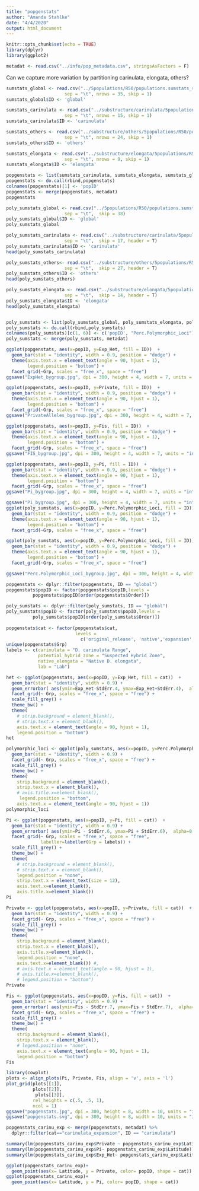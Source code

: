 ```yaml
---
title: "popgenstats"
author: "Amanda Stahlke"
date: "4/4/2020"
output: html_document
---
```


```r
knitr::opts_chunk$set(echo = TRUE)
library(dplyr)
library(ggplot2)

metadat <- read.csv("../info/pop_metadata.csv", stringsAsFactors = F)


```

Can we capture more variation by partitioning carinulata, elongata, others? 

```r
sumstats_global <- read.csv("../5populations/R50/populations.sumstats_summary.tsv", 
                      sep = "\t", nrows = 35, skip = 1)
sumstats_global$ID <- 'global'

sumstats_carinulata <- read.csv("../substructure/carinulata/5populations/R50/populations.sumstats_summary.tsv", 
                      sep = "\t", nrows = 15, skip = 1)
sumstats_carinulata$ID <- 'carinulata'

sumstats_others <- read.csv("../substructure/others/5populations/R50/populations.sumstats_summary.tsv", 
                      sep = "\t", nrows = 24, skip = 1)
sumstats_others$ID <- 'others'

sumstats_elongata <- read.csv("../substructure/elongata/5populations/R50/populations.sumstats_summary.tsv", 
                      sep = "\t", nrows = 9, skip = 1)
sumstats_elongata$ID <- 'elongata'

popgenstats <- list(sumstats_carinulata, sumstats_elongata, sumstats_global, sumstats_others)
popgenstats <- do.call(rbind,popgenstats)
colnames(popgenstats)[1] <- 'popID'
popgenstats <- merge(popgenstats, metadat)
popgenstats
```

```r
poly_sumstats_global <- read.csv("../5populations/R50/populations.sumstats_summary.tsv", 
                      sep = "\t",  skip = 38)
poly_sumstats_global$ID <- 'global'
poly_sumstats_global

poly_sumstats_carinulata <- read.csv("../substructure/carinulata/5populations/R50/populations.sumstats_summary.tsv", 
                      sep = "\t",  skip = 17, header = T)
poly_sumstats_carinulata$ID <- 'carinulata'
head(poly_sumstats_carinulata)

poly_sumstats_others<- read.csv("../substructure/others/5populations/R50/populations.sumstats_summary.tsv", 
                      sep = "\t",  skip = 27, header = T)
poly_sumstats_others$ID <- 'others'
head(poly_sumstats_others)

poly_sumstats_elongata <- read.csv("../substructure/elongata/5populations/R50/populations.sumstats_summary.tsv", 
                      sep = "\t",  skip = 14, header = T)
poly_sumstats_elongata$ID <- 'elongata'
head(poly_sumstats_elongata)


poly_sumstats <- list(poly_sumstats_global, poly_sumstats_elongata, poly_sumstats_carinulata, poly_sumstats_others)
poly_sumstats <- do.call(rbind,poly_sumstats)
colnames(poly_sumstats)[c(1, 6)] <- c('popID', "Perc.Polymorphic_Loci")
poly_sumstats <- merge(poly_sumstats, metadat)

```


```r
ggplot(popgenstats, aes(x=popID, y=Exp_Het, fill = ID))  +
  geom_bar(stat = "identity", width = 0.9, position = "dodge") +
  theme(axis.text.x = element_text(angle = 90, hjust = 1),
        legend.position = "bottom") +
  facet_grid(~Grp, scales = "free_x", space = "free") 
ggsave("ExpHet_bygroup.jpg", dpi = 300, height = 4, width = 7, units = "in")

ggplot(popgenstats, aes(x=popID, y=Private, fill = ID))  +
  geom_bar(stat = "identity", width = 0.9, position = "dodge") +
  theme(axis.text.x = element_text(angle = 90, hjust = 1),
        legend.position = "bottom") +
  facet_grid(~Grp, scales = "free_x", space = "free") 
ggsave("PrivateAlleles_bygroup.jpg", dpi = 300, height = 4, width = 7, units = "in")

ggplot(popgenstats, aes(x=popID, y=Fis, fill = ID))  +
  geom_bar(stat = "identity", width = 0.9, position = "dodge") +
  theme(axis.text.x = element_text(angle = 90, hjust = 1),
        legend.position = "bottom") +
  facet_grid(~Grp, scales = "free_x", space = "free") 
ggsave("FIS_bygroup.jpg", dpi = 300, height = 4, width = 7, units = "in")

ggplot(popgenstats, aes(x=popID, y=Pi, fill = ID))  +
  geom_bar(stat = "identity", width = 0.9, position = "dodge") +
  theme(axis.text.x = element_text(angle = 90, hjust = 1),
        legend.position = "bottom") +
  facet_grid(~Grp, scales = "free_x", space = "free") 
ggsave("Pi_bygroup.jpg", dpi = 300, height = 4, width = 7, units = "in")

ggsave("Pi_bygroup.jpg", dpi = 300, height = 4, width = 7, units = "in")
ggplot(poly_sumstats, aes(x=popID, y=Perc.Polymorphic_Loci, fill = ID))  +
  geom_bar(stat = "identity", width = 0.9, position = "dodge") +
  theme(axis.text.x = element_text(angle = 90, hjust = 1),
        legend.position = "bottom") +
  facet_grid(~Grp, scales = "free_x", space = "free") 

ggplot(poly_sumstats, aes(x=popID, y=Perc.Polymorphic_Loci, fill = ID))  +
  geom_bar(stat = "identity", width = 0.9, position = "dodge") +
  theme(axis.text.x = element_text(angle = 90, hjust = 1),
        legend.position = "bottom") +
  facet_grid(~Grp, scales = "free_x", space = "free") 

ggsave("Perc.Polymorphic_Loci_bygroup.jpg", dpi = 300, height = 4, width = 7, units = "in")
```

```r
popgenstats <- dplyr::filter(popgenstats, ID == "global")
popgenstats$popID <- factor(popgenstats$popID,levels = 
          popgenstats$popID[order(popgenstats$Order)])

poly_sumstats <- dplyr::filter(poly_sumstats, ID == "global")
poly_sumstats$popID <- factor(poly_sumstats$popID,levels = 
          poly_sumstats$popID[order(poly_sumstats$Order)])
 
popgenstats$cat <- factor(popgenstats$cat,
                          levels = 
                            c('original_release', 'native','expansion', 'lab'))
unique(popgenstats$Grp)
labels <- c(carinulata = "D. carinulata Range", 
            potential_hybrid_zone = "Suspected Hybrid Zone",
            native_elongata = "Native D. elongata",
            lab = "Lab")
```

```r
het <- ggplot(popgenstats, aes(x=popID, y=Exp_Het, fill = cat))  +
  geom_bar(stat = "identity", width = 0.9) +
  geom_errorbar( aes(ymin=Exp_Het-StdErr.4, ymax=Exp_Het+StdErr.4),  alpha=0.5) +
  facet_grid(~ Grp, scales = "free_x", space = "free") +
  scale_fill_grey() +
  theme_bw() +
  theme(
    # strip.background = element_blank(),
    # strip.text.x = element_blank(),
    axis.text.x = element_text(angle = 90, hjust = 1),
    legend.position = "bottom")
het

polymorphic_loci <- ggplot(poly_sumstats, aes(x=popID, y=Perc.Polymorphic_Loci, fill = cat))  +
  geom_bar(stat = "identity", width = 0.9) +
  facet_grid(~ Grp, scales = "free_x", space = "free") +
  scale_fill_grey() +
  theme_bw() +
  theme(
    strip.background = element_blank(),
    strip.text.x = element_blank(),
    # axis.title.x=element_blank(),
     legend.position = "bottom",
    axis.text.x = element_text(angle = 90, hjust = 1))
polymorphic_loci

```


```r
Pi <- ggplot(popgenstats, aes(x=popID, y=Pi, fill = cat))  +
  geom_bar(stat = "identity", width = 0.9) +
  geom_errorbar( aes(ymin=Pi - StdErr.6, ymax=Pi + StdErr.6),  alpha=0.5) +
  facet_grid(~ Grp, scales = "free_x", space = "free", 
             labeller=labeller(Grp = labels)) +
  scale_fill_grey() +
  theme_bw() +
  theme(
    # strip.background = element_blank(),
    # strip.text.x = element_blank(),
    legend.position = "none",
    strip.text.x = element_text(size = 12), 
    axis.text.x=element_blank(),
    axis.title.x=element_blank())
Pi

Private <- ggplot(popgenstats, aes(x=popID, y=Private, fill = cat))  +
  geom_bar(stat = "identity", width = 0.9) +
  facet_grid(~ Grp, scales = "free_x", space = "free") +
  scale_fill_grey() +
  theme_bw() +
  theme(
    strip.background = element_blank(),
    strip.text.x = element_blank(),
    axis.title.x=element_blank(),
    legend.position = "none",
    axis.text.x=element_blank()) #,
    # axis.text.x = element_text(angle = 90, hjust = 1),
    # axis.title.x=element_blank(),
    # legend.position = "bottom")
Private

Fis <- ggplot(popgenstats, aes(x=popID, y=Fis, fill = cat))  +
  geom_bar(stat = "identity", width = 0.9) +
  geom_errorbar( aes(ymin=Fis - StdErr.7, ymax=Fis + StdErr.7),  alpha=0.5) +
  facet_grid(~ Grp, scales = "free_x", space = "free") +
  scale_fill_grey() +
  theme_bw() +
  theme(
    strip.background = element_blank(),
    strip.text.x = element_blank(),
    # legend.position = "none",
    axis.text.x = element_text(angle = 90, hjust = 1),
    legend.position = "bottom")
Fis

```

```r
library(cowplot)
plots <- align_plots(Pi, Private, Fis, align = 'v', axis = 'l')
plot_grid(plots[[1]],
          plots[[2]],
           plots[[3]],
          rel_heights = c(.5, .5, 1),
          ncol = 1)
ggsave("popgenstats.jpg", dpi = 300, height = 8, width = 10, units = "in")
ggsave("popgenstats.svg", dpi = 300, height = 8, width = 10, units = "in")
```


```r
popgenstats_carinu_exp <- merge(popgenstats, metadat) %>%
  dplyr::filter(cat=="carinulata_expansion", ID == "carinulata")

summary(lm(popgenstats_carinu_exp$Private ~ popgenstats_carinu_exp$Latitude))
summary(lm(popgenstats_carinu_exp$Pi~ popgenstats_carinu_exp$Latitude))
summary(lm(popgenstats_carinu_exp$Exp_Het~ popgenstats_carinu_exp$Latitude))

ggplot(popgenstats_carinu_exp)+
  geom_point(aes(x= Latitude, y = Private, color= popID, shape = cat))
ggplot(popgenstats_carinu_exp)+
  geom_point(aes(x= Latitude, y = Pi, color= popID, shape = cat))
```



